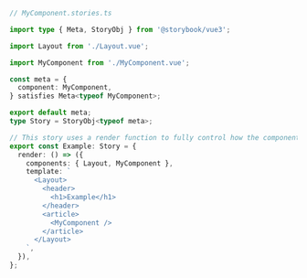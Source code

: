```ts
// MyComponent.stories.ts

import type { Meta, StoryObj } from '@storybook/vue3';

import Layout from './Layout.vue';

import MyComponent from './MyComponent.vue';

const meta = {
  component: MyComponent,
} satisfies Meta<typeof MyComponent>;

export default meta;
type Story = StoryObj<typeof meta>;

// This story uses a render function to fully control how the component renders.
export const Example: Story = {
  render: () => ({
    components: { Layout, MyComponent },
    template: `
      <Layout>
        <header>
          <h1>Example</h1>
        </header>
        <article>
          <MyComponent />
        </article>
      </Layout>
    `,
  }),
};
```

